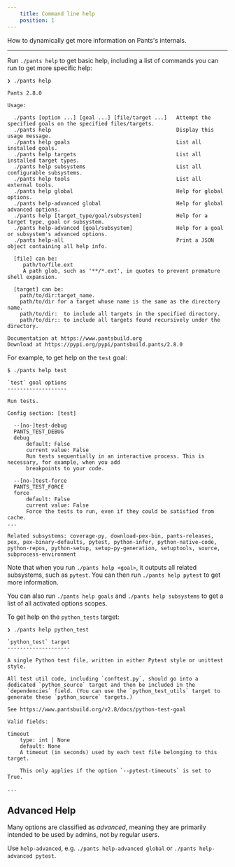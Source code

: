 ```yaml
---
    title: Command line help
    position: 1
---
```


How to dynamically get more information on Pants's internals.

---

Run `./pants help` to get basic help, including a list of commands you can run to get more specific help:

```text title="Shell"
❯ ./pants help

Pants 2.8.0

Usage:

  ./pants [option ...] [goal ...] [file/target ...]   Attempt the specified goals on the specified files/targets.
  ./pants help                                        Display this usage message.
  ./pants help goals                                  List all installed goals.
  ./pants help targets                                List all installed target types.
  ./pants help subsystems                             List all configurable subsystems.
  ./pants help tools                                  List all external tools.
  ./pants help global                                 Help for global options.
  ./pants help-advanced global                        Help for global advanced options.
  ./pants help [target_type/goal/subsystem]           Help for a target type, goal or subsystem.
  ./pants help-advanced [goal/subsystem]              Help for a goal or subsystem's advanced options.
  ./pants help-all                                    Print a JSON object containing all help info.

  [file] can be:
     path/to/file.ext
     A path glob, such as '**/*.ext', in quotes to prevent premature shell expansion.

  [target] can be:
    path/to/dir:target_name.
    path/to/dir for a target whose name is the same as the directory name.
    path/to/dir:  to include all targets in the specified directory.
    path/to/dir:: to include all targets found recursively under the directory.

Documentation at https://www.pantsbuild.org
Download at https://pypi.org/pypi/pantsbuild.pants/2.8.0
```

For example, to get help on the `test` goal:

```text title="Shell"
$ ./pants help test

`test` goal options
-------------------

Run tests.

Config section: [test]

  --[no-]test-debug
  PANTS_TEST_DEBUG
  debug
      default: False
      current value: False
      Run tests sequentially in an interactive process. This is necessary, for example, when you add
      breakpoints to your code.

  --[no-]test-force
  PANTS_TEST_FORCE
  force
      default: False
      current value: False
      Force the tests to run, even if they could be satisfied from cache.
...

Related subsystems: coverage-py, download-pex-bin, pants-releases, pex, pex-binary-defaults, pytest, python-infer, python-native-code, python-repos, python-setup, setup-py-generation, setuptools, source, subprocess-environment
```

Note that when you run `./pants help <goal>`, it outputs all related subsystems, such as `pytest`. You can then run `./pants help pytest` to get more information.

You can also run `./pants help goals` and `./pants help subsystems` to get a list of all activated options scopes.

To get help on the `python_tests` target:

```text title="Shell"
❯ ./pants help python_test

`python_test` target
--------------------

A single Python test file, written in either Pytest style or unittest style.

All test util code, including `conftest.py`, should go into a dedicated `python_source` target and then be included in the
`dependencies` field. (You can use the `python_test_utils` target to generate these `python_source` targets.)

See https://www.pantsbuild.org/v2.8/docs/python-test-goal

Valid fields:

timeout
    type: int | None
    default: None
    A timeout (in seconds) used by each test file belonging to this target.

    This only applies if the option `--pytest-timeouts` is set to True.

...
```

## Advanced Help

Many options are classified as _advanced_, meaning they are primarily intended to be used by admins, not by regular users.

Use `help-advanced`, e.g. `./pants help-advanced global` or `./pants help-advanced pytest`.
